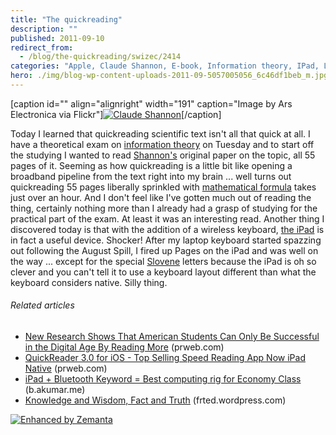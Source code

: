```yaml
---
title: "The quickreading"
description: ""
published: 2011-09-10
redirect_from:
  - /blog/the-quickreading/swizec/2414
categories: "Apple, Claude Shannon, E-book, Information theory, IPad, Learning, Personal"
hero: ./img/blog-wp-content-uploads-2011-09-5057005056_6c46df1beb_m.jpg
---
```


\[caption id="" align="alignright" width="191" caption="Image by Ars Electronica via Flickr"][![Claude Shannon](./img/blog-wp-content-uploads-2011-09-5057005056_6c46df1beb_m.jpg "Claude Shannon")](http://www.flickr.com/photos/36085842@N06/5057005056)\[/caption]

Today I learned that quickreading scientific text isn't all that quick at all. I have a theoretical exam on [information theory](http://en.wikipedia.org/wiki/Information_theory "Information theory") on Tuesday and to start off the studying I wanted to read [Shannon's](http://en.wikipedia.org/wiki/Claude_Shannon "Claude Shannon") original paper on the topic, all 55 pages of it. Seeming as how quickreading is a little bit like opening a broadband pipeline from the text right into my brain ... well turns out quickreading 55 pages liberally sprinkled with [mathematical formula](http://en.wikipedia.org/wiki/Formula "Formula") takes just over an hour. And I don't feel like I've gotten much out of reading the thing, certainly nothing more than I already had a grasp of studying for the practical part of the exam. At least it was an interesting read. Another thing I discovered today is that with the addition of a wireless keyboard, [the iPad](http://en.wikipedia.org/wiki/IPad "IPad") is in fact a useful device. Shocker! After my laptop keyboard started spazzing out following the August Spill, I fired up Pages on the iPad and was well on the way ... except for the special [Slovene](http://en.wikipedia.org/wiki/Slovene_language "Slovene language") letters because the iPad is oh so clever and you can't tell it to use a keyboard layout different than what the keyboard considers native. Silly thing.

###### Related articles

- [New Research Shows That American Students Can Only Be Successful in the Digital Age By Reading More](http://www.prweb.com/releases/2010/01/prweb3530964.htm) (prweb.com)
- [QuickReader 3.0 for iOS - Top Selling Speed Reading App Now iPad Native](http://www.prweb.com/releases/prweb2010/12/prweb4913104.htm) (prweb.com)
- [iPad + Bluetooth Keyword = Best computing rig for Economy Class](http://b.akumar.me/2011/09/07/ipad-bluetooth-keyword-best-computing-rig-for-economy-class/) (b.akumar.me)
- [Knowledge and Wisdom, Fact and Truth](http://frted.wordpress.com/2011/08/23/knowledge-and-wisdom-fact-and-truth/) (frted.wordpress.com)

[![Enhanced by Zemanta](http://img.zemanta.com/zemified_e.png?x-id=e1ce3378-ec4b-471f-a0f6-5855a7b8b22f)](http://www.zemanta.com/ "Enhanced by Zemanta")
